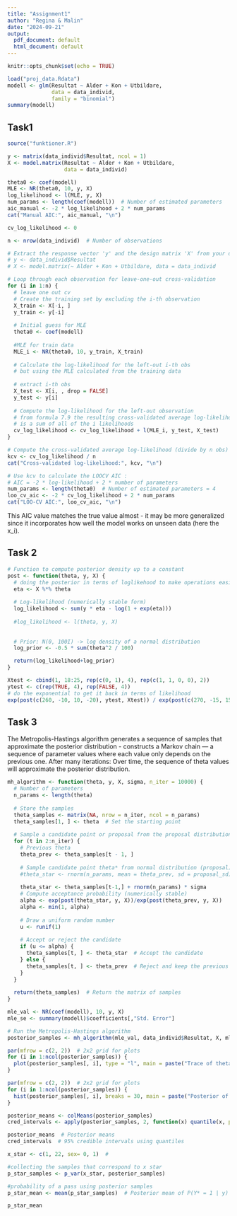 ```yaml
---
title: "Assignment1"
author: "Regina & Malin"
date: "2024-09-21"
output:
  pdf_document: default
  html_document: default
---
```


```r
knitr::opts_chunk$set(echo = TRUE)
```


```r
load("proj_data.Rdata")
modell <- glm(Resultat ~ Alder + Kon + Utbildare, 
              data = data_individ,
              family = "binomial")
summary(modell)
```
## Task1
```r
source("funktioner.R")
```


```r
y <- matrix(data_individ$Resultat, ncol = 1)
X <- model.matrix(Resultat ~ Alder + Kon + Utbildare, 
                  data = data_individ)

theta0 <- coef(modell)
MLE <- NR(theta0, 10, y, X)
log_likelihood <- l(MLE, y, X)
num_params <- length(coef(modell))  # Number of estimated parameters
aic_manual <- -2 * log_likelihood + 2 * num_params
cat("Manual AIC:", aic_manual, "\n")
```

```r
cv_log_likelihood <- 0

n <- nrow(data_individ)  # Number of observations

# Extract the response vector 'y' and the design matrix 'X' from your data
# y <- data_individ$Resultat
# X <- model.matrix(~ Alder + Kon + Utbildare, data = data_individ

# Loop through each observation for leave-one-out cross-validation
for (i in 1:n) {
  # leave one out cv
  # Create the training set by excluding the i-th observation
  X_train <- X[-i, ]
  y_train <- y[-i]
  
  # Initial guess for MLE 
  theta0 <- coef(modell)  
  
  #MLE for train data
  MLE_i <- NR(theta0, 10, y_train, X_train)
  
  # Calculate the log-likelihood for the left-out i-th obs
  # but using the MLE calculated from the training data
  
  # extract i-th obs
  X_test <- X[i, , drop = FALSE]
  y_test <- y[i]
  
  # Compute the log-likelihood for the left-out observation
  # from formula 7.9 the resulting cross-validated average log-likelihood
  # is a sum of all of the i likelihoods
  cv_log_likelihood <- cv_log_likelihood + l(MLE_i, y_test, X_test)
}

# Compute the cross-validated average log-likelihood (divide by n obs)
kcv <- cv_log_likelihood / n
cat("Cross-validated log-likelihood:", kcv, "\n")

# Use kcv to calculate the LOOCV AIC :
# AIC = -2 * log-likelihood + 2 * number of parameters
num_params <- length(theta0)  # Number of estimated parameters = 4
loo_cv_aic <- -2 * cv_log_likelihood + 2 * num_params
cat("LOO-CV AIC:", loo_cv_aic, "\n")
```
This AIC value matches the true value almost - it may be more generalized since it incorporates how well the model works on unseen data (here the x_i).

## Task 2

```r
# Function to compute posterior density up to a constant
post <- function(theta, y, X) {
  # doing the posterior in terms of loglikehood to make operations easier
  eta <- X %*% theta
  
  # Log-likelihood (numerically stable form)
  log_likelihood <- sum(y * eta - log(1 + exp(eta)))
  
  #log_likelihood <- l(theta, y, X)
  
  
  # Prior: N(0, 100I) -> log density of a normal distribution
  log_prior <- -0.5 * sum(theta^2 / 100)

  return(log_likelihood+log_prior)
}

Xtest <- cbind(1, 18:25, rep(c(0, 1), 4), rep(c(1, 1, 0, 0), 2))
ytest <- c(rep(TRUE, 4), rep(FALSE, 4))
# do the exponential to get it back in terms of likelihood
exp(post(c(260, -10, 10, -20), ytest, Xtest)) / exp(post(c(270, -15, 15, -25), ytest , Xtest))
```
## Task 3

The Metropolis-Hastings algorithm generates a sequence of samples that approximate the posterior distribution - constructs a Markov chain — a sequence of parameter values where each value only depends on the previous one. After many iterations: Over time, the sequence of theta values will approximate the posterior distribution.

```r
mh_algorithm <- function(theta, y, X, sigma, n_iter = 10000) {
  # Number of parameters
  n_params <- length(theta)
  
  # Store the samples
  theta_samples <- matrix(NA, nrow = n_iter, ncol = n_params)
  theta_samples[1, ] <- theta  # Set the starting point
  
  # Sample a candidate point or proposal from the proposal distribution
  for (t in 2:n_iter) {
    # Previous theta
    theta_prev <- theta_samples[t - 1, ]
    
    # Sample candidate point theta* from normal distribution (proposal)
    #theta_star <- rnorm(n_params, mean = theta_prev, sd = proposal_sd)
    
    theta_star <- theta_samples[t-1,] + rnorm(n_params) * sigma
    # Compute acceptance probability (numerically stable)
    alpha <- exp(post(theta_star, y, X))/exp(post(theta_prev, y, X))
    alpha <- min(1, alpha)  
    
    # Draw a uniform random number
    u <- runif(1)
    
    # Accept or reject the candidate
    if (u <= alpha) {
      theta_samples[t, ] <- theta_star  # Accept the candidate
    } else {
      theta_samples[t, ] <- theta_prev  # Reject and keep the previous value
    }
  }
  
  return(theta_samples)  # Return the matrix of samples
}
```

```r
mle_val <- NR(coef(modell), 10, y, X)  
mle_se <- summary(modell)$coefficients[,"Std. Error"]

# Run the Metropolis-Hastings algorithm
posterior_samples <- mh_algorithm(mle_val, data_individ$Resultat, X, mle_se, n_iter = 10000)
```

```r
par(mfrow = c(2, 2))  # 2x2 grid for plots
for (i in 1:ncol(posterior_samples)) {
  plot(posterior_samples[, i], type = "l", main = paste("Trace of theta[", i, "]", sep=""))
}
```
```r
par(mfrow = c(2, 2))  # 2x2 grid for plots
for (i in 1:ncol(posterior_samples)) {
  hist(posterior_samples[, i], breaks = 30, main = paste("Posterior of theta[", i, "]", sep=""), xlab = "")
}
```

```r
posterior_means <- colMeans(posterior_samples)
cred_intervals <- apply(posterior_samples, 2, function(x) quantile(x, probs = c(0.025, 0.975)))

posterior_means  # Posterior means
cred_intervals  # 95% credible intervals using quantiles
```
```r

x_star <- c(1, 22, sex= 0, 1)  # 

#collecting the samples that correspond to x star
p_star_samples <- p_var(x_star, posterior_samples)

#probability of a pass using posterior samples
p_star_mean <- mean(p_star_samples)  # Posterior mean of P(Y* = 1 | y)

p_star_mean  
```

